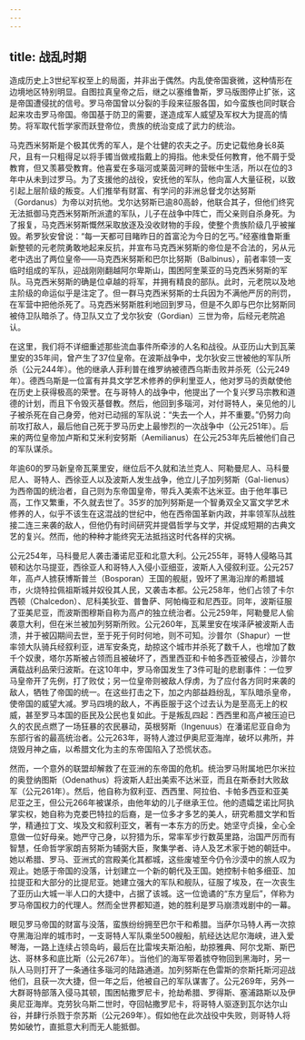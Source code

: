 ```yaml
---
---
---
```

title: 战乱时期
---




造成历史上3世纪军权至上的局面，并非出于偶然。内乱使帝国衰微，这种情形在边境地区特别明显。自图拉真皇帝之后，继之以塞维鲁斯，罗马版图停止扩张，这是帝国遭侵扰的信号。罗马帝国曾以分裂的手段来征服各国，如今蛮族也同时联合起来攻击罗马帝国。帝国基于防卫的需要，遂造成军人威望及军权大为提高的情势。将军取代哲学家而跃登帝位，贵族的统治变成了武力的统治。

马克西米努斯是个极其优秀的军人，是个壮健的农夫之子。历史记载他身长8英尺，且有一只粗得足以将手镯当做戒指戴上的拇指。他未受任何教育，他不屑于受教育，但又羡慕受教育。他喜爱在多瑙河或莱茵河畔的营帐中生活，所以在位的3年中从未到过罗马。为了支援他的战役，安抚他的军队，他向富人大量征税，以致引起上层阶级的叛变。人们推举有财富、有学问的非洲总督戈尔达努斯（Gordanus）为帝以对抗他。戈尔达努斯已逾80高龄，他联合其子，但他们终究无法抵御马克西米努斯所派遣的军队，儿子在战争中阵亡，而父亲则自杀身死。为了报复，马克西米努斯慨然采取放逐及没收财物的手段，使整个贵族阶级几乎被摧毁。希罗狄安曾说：“每一天都可目睹昨日的首富沦为今日的乞丐。”经塞维鲁斯重新整顿的元老院勇敢地起来反抗，并宣布马克西米努斯的帝位是不合法的，另从元老中选出了两位皇帝——马克西米努斯和巴尔比努斯（Balbinus），前者率领一支临时组成的军队，迎战刚刚翻越阿尔卑斯山，围困阿奎莱亚的马克西米努斯的军队。马克西米努斯的确是位卓越的将军，并拥有精良的部队。此时，元老院以及地主阶级的命运似乎是注定了。但一群马克西米努斯的士兵因为不满他严厉的刑罚，在军营中把他杀死了。马克西米努斯胜利地回到罗马，但是不久即与巴尔比努斯同被侍卫队暗杀了。侍卫队又立了戈尔狄安（Gordian）三世为帝，后经元老院追认。

在这里，我们将不详细重述那些流血事件所牵涉的人名和战役。从亚历山大到瓦莱里安的35年间，曾产生了37位皇帝。在波斯战争中，戈尔狄安三世被他的军队所杀（公元244年）。他的继承人菲利普在维罗纳被德西乌斯击败并杀死（公元249年）。德西乌斯是一位富有并具文学艺术修养的伊利里亚人，他对罗马的贡献使他在历史上获得极高的荣誉。在与哥特人的战争中，他提出了一个复兴罗马宗教和道德的计划，而且下令毁灭基督教。然后，他回到多瑙河，对付哥特人，亲见他的儿子被杀死在自己身旁，他对已动摇的军队说：“失去一个人，并不重要。”仍努力向前攻打敌人，最后他自己死于罗马历史上最惨烈的一次战争中（公元251年）。后来的两位皇帝加卢斯和艾米利安努斯（Aemilianus）在公元253年先后被他们自己的军队谋杀。

年逾60的罗马新皇帝瓦莱里安，继位后不久就和法兰克人、阿勒曼尼人、马科曼尼人、哥特人、西徐亚人以及波斯人发生战争，他立儿子加列努斯（Gal-lienus）为西帝国的统治者，自己则为东帝国皇帝，带兵入美索不达米亚。由于他年事已高，工作又繁重，不久就去世了。35岁的加列努斯是一个智勇双全又富文学艺术修养的人，似乎不该生在这混战的世纪中，他在西帝国革新内政，并率领军队战胜接二连三来袭的敌人，但他仍有时间研究并提倡哲学与文学，并促成短期的古典文艺的复兴。然而，他的种种才能终究无法抵挡这时代各样的灾祸。

公元254年，马科曼尼人袭击潘诺尼亚和北意大利。公元255年，哥特人侵略马其顿和达尔马提亚，西徐亚人和哥特人入侵小亚细亚，波斯人入侵叙利亚。公元257年，高卢人掳获博斯普兰（Bosporan）王国的舰艇，毁坏了黑海沿岸的希腊城市，火烧特拉佩祖斯城并奴役其人民，又袭击本都。公元258年，他们占领了卡尔西顿（Chalcedon）、尼科美狄亚、普鲁萨、阿帕梅亚和尼西亚。同年，波斯征服了亚美尼亚，而波斯图穆斯自称为高卢的独立统治者。公元259年，阿勒曼尼人偷袭意大利，但在米兰被加列努斯所败。公元260年，瓦莱里安在埃泽萨被波斯人击溃，并于被囚期间去世，至于死于何时何地，则不可知。沙普尔（Shapur）一世率领大队骑兵经叙利亚，进军安条克，劫掠这个城市并杀死了数千人，也增加了数千个奴隶，塔尔苏斯被占领而且被破坏了，西里西亚和卡帕多西亚被侵占，沙普尔满载战利品荣归波斯。在这10年中，罗马帝国发生了3件可耻的悲剧事件：一位罗马皇帝开了先例，打了败仗；另一位皇帝则被敌人俘虏，为了应付各方同时来袭的敌人，牺牲了帝国的统一。在这些打击之下，加之内部益趋纷乱，军队暗杀皇帝，使帝国的威望大减。罗马四境的敌人，不再臣服于这个过去认为是至高无上的权威，甚至罗马本国的臣民及公民也复如此。于是叛乱四起：西西里和高卢被压迫已久的农民点燃了一场狂暴的农民暴动，英根努斯（Ingenuus）在潘诺尼亚自命为东部行省的最高统治者。公元263年，哥特人渡过伊奥尼亚海岸，破坏以弗所，并烧毁月神之庙，以希腊文化为主的东帝国陷入了恐慌状态。

然而，一个意外的联盟却解救了在亚洲的东帝国的危机。统治罗马附属地巴尔米拉的奥登纳图斯（Odenathus）将波斯人赶出美索不达米亚，而且在斯泰封大败敌军（公元261年）。然后，他自称为叙利亚、西西里、阿拉伯、卡帕多西亚和亚美尼亚之王，但公元266年被谋杀，由他年幼的儿子继承王位。他的遗孀芝诺比阿执掌实权，她自称为克娄巴特拉的后裔，是一位多才多艺的美人，研究希腊文学和哲学，精通拉丁文、埃及文和叙利亚文，著有一本东方的历史。她坚守贞操，全心全意做一位好母亲。她严守己身，以狩猎为乐，常率军步行数英里路，治国严厉而有智慧，任命哲学家朗吉努斯为辅弼大臣，聚集学者、诗人及艺术家于她的朝廷中。她以希腊、罗马、亚洲式的宫殿美化其都城，这些废墟至今仍令沙漠中的旅人叹为观止。她感于帝国的没落，计划建立一个新的朝代及王国。她控制卡帕多细亚、加拉提亚和大部分的比提尼亚。她建立强大的军队和舰队，征服了埃及，在一次丧生了亚历山大城一半人口的大捷中，占据了该城。这一位诡谲的“东方皇后”，佯称为罗马帝国权力的代理人。然而全世界都知道，她的胜利是罗马崩溃戏剧中的一幕。

眼见罗马帝国的财富与没落，蛮族纷纷拥至巴尔干和希腊。当萨尔马特人再一次掠夺黑海沿岸的城市时，一支哥特人军队乘坐500艘船，航经达达尼尔海峡，进入爱琴海，一路上连续占领岛屿，最后在比雷埃夫斯泊船，劫掠雅典、阿尔戈斯、斯巴达、哥林多和底比斯（公元267年）。当他们的海军带着掳夺物回到黑海时，另一队人马则打开了一条通往多瑙河的陆路通道。加列努斯在色雷斯的奈斯托斯河迎战他们，且获一次大捷，但一年之后，他被自己的军队谋害了。公元269年，另外一大群哥特部落入侵马其顿，围困帖撒罗尼卡，抢劫希腊、罗得斯、塞浦路斯以及伊奥尼亚海岸。克劳狄乌斯二世时，夺回帖撒罗尼卡，将哥特人驱逐到瓦尔达尔山谷，并肆行杀戮于奈苏斯（公元269年）。假如他在此次战役中失败，则哥特人将势如破竹，直抵意大利而无人能抵御。